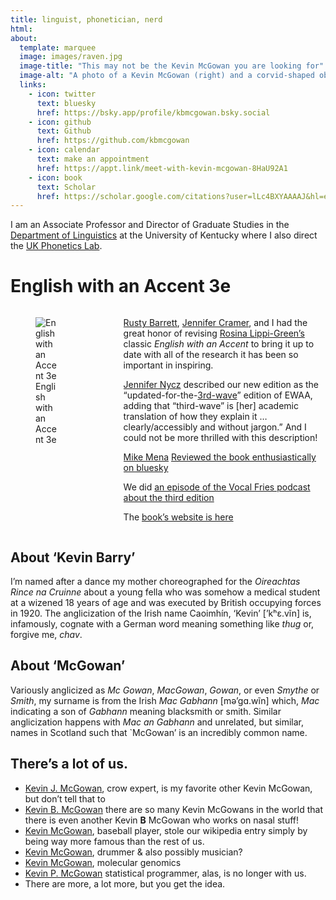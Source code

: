 ```yaml
---
title: linguist, phonetician, nerd
html:
about:
  template: marquee
  image: images/raven.jpg
  image-title: "This may not be the Kevin McGowan you are looking for"
  image-alt: "A photo of a Kevin McGowan (right) and a corvid-shaped object"
  links:
    - icon: twitter
      text: bluesky
      href: https://bsky.app/profile/kbmcgowan.bsky.social
    - icon: github
      text: Github
      href: https://github.com/kbmcgowan
    - icon: calendar
      text: make an appointment
      href: https://appt.link/meet-with-kevin-mcgowan-8HaU92A1
    - icon: book
      text: Scholar
      href: https://scholar.google.com/citations?user=lLc4BXYAAAAJ&hl=en
---
```


I am an Associate Professor and Director of Graduate Studies in the [Department of Linguistics](https://linguistics.as.uky.edu/) at the University of Kentucky where I also direct the [UK Phonetics Lab](https://phonetics.as.uky.edu/).

# English with an Accent 3e

:::: {.columns}

::: {.column width="25%"}

![English with an Accent 3e](images/EWAA3e-cover.png){fig-align="left"}

:::

::: {.column width="5%"}
<!-- empty column to create gap -->
:::

::: {.column width="70%"}

[Rusty Barrett](https://en.wikipedia.org/wiki/Rusty_Barrett), [Jennifer Cramer](https://linguistics.as.uky.edu/users/jsfrie0), and I had the great honor of revising [Rosina Lippi-Green's ](https://en.wikipedia.org/wiki/Rosina_Lippi) classic *English with an Accent* to bring it up to date with all of the research it has been so important in inspiring.   

[Jennifer Nycz](http://www.jennifernycz.com) described our new edition as the "updated-for-the-[3rd-wave](https://web.stanford.edu/~eckert/thirdwave.html)" edition of EWAA, adding that "third-wave" is [her] academic translation of how they explain it ... clearly/accessibly and without jargon." And I could not be more thrilled with this description!

[Mike Mena](https://www.brooklyn.edu/faculty-staff/mike-mena/) [Reviewed the book enthusiastically on bluesky](https://bsky.app/profile/mikemena.bsky.social/post/3lekb4tqv2c2q)

We did [an episode of the Vocal Fries podcast about the third edition](https://www.buzzsprout.com/1930383/episodes/14886469-gorsh-we-all-have-accents.mp3?download=true)

The [book's website is here](https://www.routledge.com/English-with-an-Accent-Language-Ideology-and-Discrimination-in-the-United-States/Barrett-Cramer-McGowan/p/book/9781003332886)

:::
::::

## About 'Kevin Barry'

I'm named after a dance my mother choreographed for the *Oireachtas Rince na Cruinne* about a young fella who was somehow a medical student at a wizened 18 years of age and was executed by British occupying forces in 1920. The anglicization of the Irish name Caoimhín, 'Kevin' ['kʰɛ.vĩn] is, infamously, cognate with a German word meaning something like *thug* or, forgive me, *chav*.

## About 'McGowan'

Variously anglicized as *Mc Gowan*, *MacGowan*, *Gowan*, or even *Smythe* or *Smith*, my surname is from the Irish *Mac Gabhann* [mə'gɑ.wĩn] which, *Mac* indicating a son of *Gabhann* meaning blacksmith or smith. Similar anglicization happens with *Mac an Gabhann* and unrelated, but similar, names in Scotland such that `McGowan' is an incredibly common name.

## There's a lot of us.

- [Kevin J. McGowan](https://www.birds.cornell.edu/home/staff/kevin-mcgowan/), crow expert, is my favorite other Kevin McGowan, but don't tell that to
- [Kevin B. McGowan](https://www.mcra.com/our-team/kevin-mcgowan-phd) there are so many Kevin McGowans in the world that there is even another Kevin **B** McGowan who works on nasal stuff!
- [Kevin McGowan](https://en.wikipedia.org/wiki/Kevin_McGowan), baseball player, stole our wikipedia entry simply by being way more famous than the rest of us.
- [Kevin McGowan](https://vicfirth.com/blogs/artist/kevin-mcgowan), drummer & also possibly musician?
- [Kevin McGowan](https://www.janelia.org/people/kevin-mcgowan), molecular genomics
- [Kevin P. McGowan](https://www.legacy.com/us/obituaries/newsobserver/name/kevin-mcgowan-obituary?id=53581809) statistical programmer, alas, is no longer with us.
- There are more, a lot more, but you get the idea.